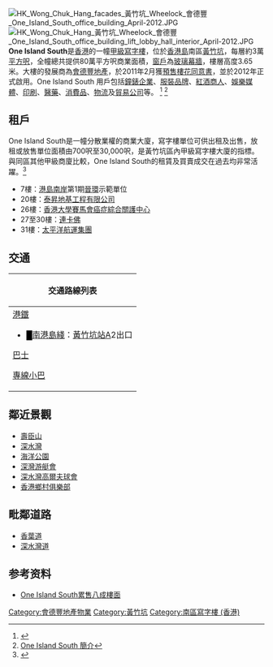 {{refimprove|time=2011-09-10T09:12:42+00:00}}
{{不是|South Island Place}}
[[File:HK_Wong_Chuk_Hang_facades_黃竹坑_Wheelock_會德豐_One_Island_South_office_building_April-2012.JPG|thumb]]
[[File:HK_Wong_Chuk_Hang_黃竹坑_Wheelock_會德豐_One_Island_South_office_building_lift_lobby_hall_interior_April-2012.JPG|thumb]]
'''One Island South'''是[[香港|香港]]的一幢[[甲級寫字樓|甲級寫字樓]]，位於[[香港島|香港島]]南區[[黃竹坑|黃竹坑]]，每層約3萬[[平方呎|平方呎]]，全幢總共提供80萬平方呎商業面積，[[窗戶|窗戶]]為[[玻璃幕牆|玻璃幕牆]]，樓層高度3.65米。大樓的發展商為[[會德豐地產|會德豐地產]]，於2011年2月獲[[預售樓花同意書|預售樓花同意書]]，並於2012年正式啟用。One Island South 用戶包括[[鐘錶|鐘錶]][[企業|企業]]、[[服裝|服裝]][[品牌|品牌]]、[[紅酒|紅酒]][[商人|商人]]、[[娛樂|娛樂]][[媒體|媒體]]、[[印刷|印刷]]、[[醫藥|醫藥]]、[[消費品|消費品]]、[[物流|物流]]及[[貿易公司|貿易公司]]等。 <ref>{{Cite web |url=http://oneislandsouth.hk1step.com/ |title=One Island South 網頁 |accessdate=2011-09-09 |archive-date=2013-07-17 |archive-url=https://web.archive.org/web/20130717091742/http://oneislandsouth.hk1step.com/ |dead-url=no }}</ref> <ref>[http://oneislandsouth.hk1step.com/news/press_realease_20110301.pdf One Island South 簡介]{{dead link|date=2017年11月 |bot=InternetArchiveBot |fix-attempted=yes }}</ref>

==租戶==
One Island South是一幢分散業權的商業大廈，寫字樓單位可供出租及出售，放租或放售單位面積由700呎至30,000呎，是黃竹坑區內甲級寫字樓大廈的指標。與同區其他甲級商廈比較，One Island South的租賃及買賣成交在過去均非常活躍。<ref>{{Cite web|title=One Island South|url=https://propwiser.com.hk/tc/Building/wong-chuk-hang/one-island-south/166|accessdate=2021-07-28|author=|date=2020-10-23|format=|website=博思物業网|language=|archive-date=2021-07-28|archive-url=https://web.archive.org/web/20210728134148/https://propwiser.com.hk/tc/Building/wong-chuk-hang/one-island-south/166|dead-url=no}}</ref>
*7樓：[[港島南岸|港島南岸]]第1期[[晉環|晉環]]示範單位
*20樓：[[泰昇地基工程有限公司|泰昇地基工程有限公司]]
*26樓：[[香港大學賽馬會癌症綜合關護中心|香港大學賽馬會癌症綜合關護中心]]
*27至30樓：[[連卡佛|連卡佛]]
*31樓：[[太平洋航運集團|太平洋航運集團]]

==交通==
{| class="mw-collapsible mw-collapsed wikitable" style="background:yellow; margin: 0 auto; width: auto;" 
! 交通路線列表
|-
|
;[[港鐵|港鐵]]
*<font color="{{南港島綫色彩}}">█</font>[[南港島綫|南港島綫]]：[[黃竹坑站|黃竹坑站]]A2出口
;[[香港巴士|巴士]]
{{港島巴士簡單列表|37A|37B|37X|38|41A|42|47P|48|49X|70|70P|72|72A|75|76|77|78|90|90C|96|97|99|592|N72|N90}}
{{過海隧道巴士簡單列表|107|107P|170|171|171A|671|671X|973|N170}}
{{大嶼山巴士簡單列表|A17}}
;[[香港小巴|專線小巴]]
{{港島專線小巴簡單列表|4A|4B|4C|4M|5|5M|35M|39M|52|69|69X|N4A|N4C}}
|}

== 鄰近景觀 ==
* [[壽臣山|壽臣山]]
* [[深水灣|深水灣]]
* [[海洋公園|海洋公園]]
* [[深灣游艇會|深灣游艇會]]
* [[深水灣高爾夫球會|深水灣高爾夫球會]]
* [[香港鄉村俱樂部|香港鄉村俱樂部]]

== 毗鄰道路 ==
* [[香葉道|香葉道]]
* [[深水灣道|深水灣道]]

==参考资料==
{{commons|Category:One Island South, Hong Kong}}
{{reflist}}
* [https://web.archive.org/web/20150506002849/http://paper.wenweipo.com/2011/03/02/ME1103020002.htm One Island South累售八成樓面]
{{九龍倉集團/會德豐}}

[[Category:會德豐地產物業|Category:會德豐地產物業]]
[[Category:黃竹坑|Category:黃竹坑]]
[[Category:南區寫字樓_(香港)|Category:南區寫字樓 (香港)]]